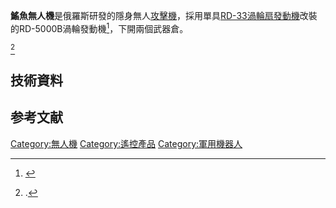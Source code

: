 {{Infobox Aircraft
|name            =鰩魚 Skat
|image           = file:Russian UCAV MiG «Scat».jpg
|caption         = 
|type            = Unmanned combat air vehicle (UCAV)
|national origin = [[Russian_Federation|Russian Federation]]
|manufacturer    = [[俄羅斯米格航空器集團|米高揚]]
|designer        = 
|first flight    = 
|introduced      = 
|retired         = 
|status          =概念機
|primary user    = 
|more users      = 
|produced        = 2012
|number built    = 
|program cost    = 
|unit cost       = 
|developed from  = 
|variants with their own articles = 
|developed into  =
}}
'''鰩魚無人機'''是俄羅斯研發的隱身無人[[攻擊機|攻擊機]]，採用單具[[RD-33渦輪扇發動機|RD-33渦輪扇發動機]]改裝的RD-5000B渦輪發動機<ref>{{Cite web |url=https://www.youtube.com/watch?v=73m7YAdjQAg |title=鰩魚無人機 |access-date=2015-06-15 |archive-date=2022-01-18 |archive-url=https://web.archive.org/web/20220118193231/https://www.youtube.com/watch?v=73m7YAdjQAg |dead-url=no }}</ref>，下開兩個武器倉。

<ref>{{citation | publisher = Aviation Week | title = First look at Mig Skat | url = http://www.aviationweek.com/aw/generic/story.jsp?id=news/MIG082307.xml&headline=First%20Look%20At%20MiG%20Skat%20UCAV}}.</ref>
==技術資料==
{{aerospecs
|ref=<!-- reference -->
|met or eng?=met
|crew=0
|capacity=
|length m=10.25
|length ft=33.6
|length in=
|span m=11.5
|span ft=37.7
|span in=
|swept m=<!-- swing-wings -->
|swept ft=<!-- swing-wings -->
|swept in=<!-- swing-wings -->
|width m=<!-- if applicable -->
|width ft=<!-- if applicable -->
|width in=<!-- if applicable -->
|height m=
|height ft=
|height in=
|wing area sqm=
|wing area sqft=
|swept area sqm=<!-- swing-wings -->
|swept area sqft=<!-- swing-wings -->
|empty weight kg=
|empty weight lb=
|gross weight kg=
|gross weight lb=

|eng1 number=1
|eng1 type=Klimov RD-5000B
|eng1 kw=<!-- prop engines -->
|eng1 hp=<!-- prop engines -->
|eng1 kn=<!-- jet/rocket engines -->?
|eng1 lbf=<!-- jet/rocket engines -->?
|eng1 kn-ab=<!-- afterburners -->
|eng1 lbf-ab=<!-- afterburners -->
|eng2 number=
|eng2 type=
|eng2 kw=<!-- prop engines -->
|eng2 hp=<!-- prop engines -->
|eng2 kn=<!-- jet/rocket engines -->
|eng2 lbf=<!-- jet/rocket engines -->
|eng2 kn-ab=<!-- afterburners -->
|eng2 lbf-ab=<!-- afterburners -->

|max speed kmh=800
|max speed mph=497
|max speed mach=<!-- supersonic aircraft -->
|cruise speed kmh=<!-- if max speed unknown -->
|cruise speed mph=<!-- if max speed unknown -->
|Combat Radius km=2000
|Combat Radius miles=1242
|Ferry Range km=4000
|endurance h=<!-- if range unknown -->
|endurance min=<!-- if range unknown -->
|ceiling m= 12,000
|ceiling ft= 39,370
|glide ratio=<!-- sailplanes -->
|climb rate ms=
|climb rate ftmin=
|sink rate ms=<!-- sailplanes -->
|sink rate ftmin=<!-- sailplanes -->
|armament1=Up to 2 tons of weapons in internal bays
|armament2=
|armament3=
|armament4=
|armament5=
|armament6=
}}
==参考文献==
{{reflist}}

{{隐身无人机}}
[[Category:無人機|Category:無人機]]
[[Category:遙控產品|Category:遙控產品]]
[[Category:軍用機器人|Category:軍用機器人]]